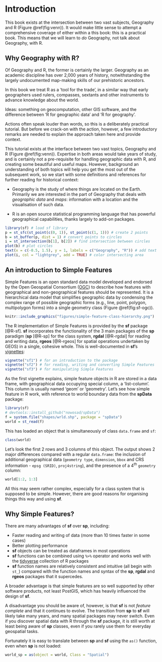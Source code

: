 # Introduction {#intro}

This book exists at the intersection between two vast subjects, Geography and R (Figure \@ref(fig:venn)).
It would make little sense to attempt a comprehensive coverage of either within a this book: this is a practical book.
This means that we will learn to *do* Geography, not talk about Geography, with R.

## Why Geography with R?

Of Geography and R, the former is certainly the larger.
Geography as an academic discipline has over 2,000 years of history, notwithstanding the largely undocumented map-making skills of our prehistoric ancestors.

In this book we treat R as a 'tool for the trade', in a similar way that early geographers used rulers, compasses, sextants and other instruments to advance knowledge about the world.

Ideas: something on geocomputation, other GIS software, and the difference between 'R for geographic data' and 'R for geography'.

Actions often speak louder than words, so this is a deliberately practical tutorial.
But before we crack-on with the action, however, a few introductory remarks are needed to explain the approach taken here and provide context.

This tutorial exists at the interface between two vast topics, Geography and R (Figure \@ref(fig:venn)).
Expertise in both areas would take years of study, and is certainly not a pre-requisite for handling geographic data with R, and creating some beautiful and useful maps.
However, background an understanding of both topics will help you get the most out of the subsequent work, so we start with some definitions and references for further reading for historical context:

- Geography is the study of where things are located on the Earth. Primarily we are interested in the part of Geography that deals with *geographic data* and *maps*: information with a location and the visualisation of such data.

- R is an open source statistical programming language that has powerful geographical capabilities, thanks largely to add-on packages.



```r
library(sf) # load sf library
p = st_sfc(st_point(c(0, 1)), st_point(c(1, 1))) # create 2 points
b = st_buffer(p, dist = 1) # convert points to circles
i = st_intersection(b[1], b[2]) # find intersection between circles
plot(b) # plot circles
text(x = c(-0.5, 1.5), y = 1, labels = c("Geography", "R")) # add text
plot(i, col = "lightgrey", add = TRUE) # color intersecting area
```

## An introduction to Simple Features

Simple Features is an open standard data model developed and endorsed by the Open Geospatial Consortium ([OGC](http://portal.opengeospatial.org/files/?artifact_id=25355)) to describe how features with geographical and non-geographical features should be represented.
It is a hierarchical data model that simplifies geographic data by condensing the complex range of possible geographic forms (e.g., line, point, polygon, multipolygon forms) into a single geometry class (Figure \@ref(fig:sf-ogc)).

```r
knitr::include_graphics("figures/simple-feature-class-hierarchy.png")
```

The R implementation of Simple Features is provided by the **sf** package [@R-sf].
**sf** incorporates the functionality of the 3 main packages of the **sp** paradigm (**sp** [@R-sp] for the class system, **rgdal** [@R-rgdal] for reading and writing data, **rgeos** [@R-rgeos] for spatial operations undertaken by GEOS) in a single, cohesive whole.
This is well-documented in **sf**'s [vignettes](http://cran.rstudio.com/package=sf):

```r
vignette("sf1") # for an introduction to the package
vignette("sf2") # for reading, writing and converting Simple Features
vignette("sf3") # for manipulating Simple Features
```

As the first vignette explains, simple feature objects in R are stored in a data frame, with geographical data occupying special column, a 'list-column'. This column is usually named 'geom' or 'geometry'.
Let's see how simple feature in R work, with reference to world boundary data from the **spData** package:

```r
library(sf)
# devtools::install_github("nowosad/spData")
f = system.file("shapes/wrld.shp", package = "spData")
world = st_read(f)
```

This has loaded an object that is simultaneously of class `data.frame` and `sf`:

```r
class(world)
```

Let's look the first 2 rows and 3 columns of this object.
The output shows 2 major differences compared with a regular `data.frame`: the inclusion of additional geographical data (`geometry type`, `dimension`, `bbox` and CRS information - `epsg (SRID)`, `proj4string`), and the presence of a 4^th^ `geometry` column:

```r
world[1:2, 1:3]
```

All this may seem rather complex, especially for a class system that is supposed to be simple.
However, there are good reasons for organising things this way and using **sf**.

## Why Simple Features?

There are many advantages of **sf** over **sp**, including:

- Faster reading and writing of data (more than 10 times faster in some cases)
- Better plotting performance
- **sf** objects can be treated as dataframes in most operations
- **sf** functions can be combined using `%>%` operator and works well with the [tidyverse](http://tidyverse.org/) collection of R packages
- **sf** function names are relatively consistent and intuitive (all begin with `st_`) compared with the function names and syntax of the **sp**, **rgdal** and **rgeos** packages that it supercedes.

A broader advantage is that simple features are so well supported by other software products, not least PostGIS, which has heavily influenced the design of **sf**.

A disadvantage you should be aware of, however, is that **sf** is not *feature complete* and that it continues to evolve.
The transition from **sp** to **sf** will likely take many years, and many spatial packages may never switch.
Even if you discover spatial data with R through the **sf** package, it is still worth at least being aware of **sp** classes, even if you rarely use them for everyday geospatial tasks.

Fortunately it is easy to translate between **sp** and **sf** using the `as()` function, even when **sp** is not loaded: 

```r
world_sp = as(object = world, Class = "Spatial")
```


<!-- 
- r, rstudio, gdal, proj4, geos, udunits 
- r packages sf, raster, etc.
- datasets 
-->

<!-- ## Introduction to GIS -->

<!-- 
- what's R
- what's GIS
- GIS data models (vector vs raster)
- coordinate reference system - CRS
- GIS data formats
- GDAL, GEOS, PROJ4
- GIS R package
- GIS beyond R 
-->
